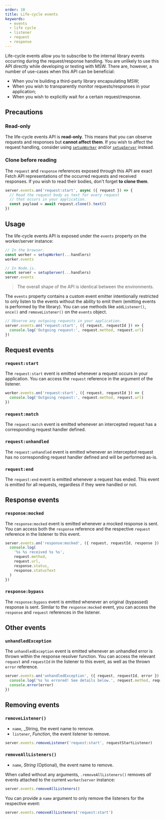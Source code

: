```yaml
---
order: 10
title: Life-cycle events
keywords:
  - events
  - life cycle
  - listener
  - request
  - response
---
```


Life-cycle events allow you to subscribe to the internal library events occurring during the request/response handling. You are unlikely to use this API directly while developing or testing with MSW. There are, however, a number of use-cases when this API can be beneficial:

- When you're building a third-party library encapsulating MSW;
- When you wish to transparently monitor requests/responses in your application;
- When you wish to explicitly wait for a certain request/response.

## Precautions

### Read-only

The life-cycle events API is **read-only**. This means that you can observe requests and responses but **cannot affect them**. If you wish to affect the request handling, consider using [`setupWorker`](/docs/api/setup-worker) and/or [`setupServer`](/docs/api/setup-server) instead.

### Clone before reading

The `request` and `response` references exposed through this API are exact Fetch API representations of the occurred requests and received responses. If you wish to read their bodies, don't forget **to clone them**.

```js
server.events.on('request:start', async ({ request }) => {
  // Read the request body as text for every request
  // that occurs in your application.
  const payload = await request.clone().text()
})
```

## Usage

The life-cycle events API is exposed under the `events` property on the worker/server instance:

```js {3,7}
// In the browser.
const worker = setupWorker(...handlers)
worker.events

// In Node.js.
const server = setupServer(...handlers)
server.events
```

> The overall shape of the API is identical between the environments.

The `events` property contains a custom event emitter intentionally restricted to only listen to the events without the ability to emit them (emitting events is performed by the library). You can use methods like `addListener()`, `once()` and `removeListener()` on the `events` object.

```js
// Observe any outgoing requests in your application.
server.events.on('request:start', ({ request, requestId }) => {
  console.log('Outgoing request:', request.method, request.url)
})
```

## Request events

### `request:start`

The `request:start` event is emitted whenever a request occurs in your application. You can access the `request` reference in the argument of the listener.

```js
worker.events.on('request:start', ({ request, requestId }) => {
  console.log('Outgoing request:', request.method, request.url)
})
```

### `request:match`

The `request:match` event is emitted whenever an intercepted request has a corresponding request handler defined.

### `request:unhandled`

The `request:unhandled` event is emitted whenever an intercepted request has no corresponding request handler defined and will be performed as-is.

### `request:end`

The `request:end` event is emitted whenever a request has ended. This event is emitted for all requests, regardless if they were handled or not.

## Response events

### `response:mocked`

The `response:mocked` event is emitted whenever a mocked response is sent. You can access both the `response` reference and the respective `request` reference in the listener to this event.

```js
server.events.on('response:mocked', ({ request, requestId, response }) => {
  console.log(
    '%s %s received %s %s',
    request.method,
    request.url,
    response.status,
    response.statusText
  )
})
```

### `response:bypass`

The `response:bypass` event is emitted whenever an original (bypassed) response is sent. Similar to the `response:mocked` event, you can access the `response` and `request` references in the listener.

## Other events

### `unhandledException`

The `unhandledException` event is emitted whenever an unhandled error is thrown within the response resolver function. You can access the relevant `request` and `requestId` in the listener to this event, as well as the thrown `error` reference.

```js
server.events.on('unhandledException', ({ request, requestId, error }) => {
  console.log('%s %s errored! See details below.', request.method, request.url)
  console.error(error)
})
```

## Removing events

### `removeListener()`

- `name`, \_String, the event name to remove.
- `listener`, _Function_, the event listener to remove.

```js
server.events.removeListener('request:start', requestStartListener)
```

### `removeAllListeners()`

- `name`, _String_ (Optional), the event name to remove.

When called without any arguments, `.removeAllListeners()` removes _all_ events attached to the current `worker`/`server` instance:

```js
server.events.removeAllListeners()
```

You can provide a `name` argument to only remove the listeners for the respective event:

```js
server.events.removeAllListeners('request:start')
```
